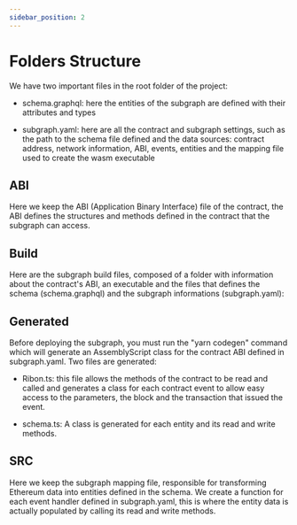 ```yaml
---
sidebar_position: 2
---
```


# Folders Structure

We have two important files in the root folder of the project:

- schema.graphql: here the entities of the subgraph are defined with their attributes and types

- subgraph.yaml: here are all the contract and subgraph settings, such as the path to the schema file defined and the data sources: contract address, network information, ABI, events, entities and the mapping file used to create the wasm executable

## ABI

Here we keep the ABI (Application Binary Interface) file of the contract, the ABI defines the structures and methods defined in the contract that the subgraph can access.

## Build

Here are the subgraph build files, composed of a folder with information about the contract's ABI, an executable and the files that defines the schema (schema.graphql) and the subgraph informations (subgraph.yaml):

## Generated

Before deploying the subgraph, you must run the "yarn codegen" command which will generate an AssemblyScript class for the contract ABI defined in subgraph.yaml. Two files are generated:

- Ribon.ts: this file allows the methods of the contract to be read and called and generates a class for each contract event to allow easy access to the parameters, the block and the transaction that issued the event.

- schema.ts: A class is generated for each entity and its read and write methods.

## SRC

Here we keep the subgraph mapping file, responsible for transforming Ethereum data into entities defined in the schema. We create a function for each event handler defined in subgraph.yaml, this is where the entity data is actually populated by calling its read and write methods.
